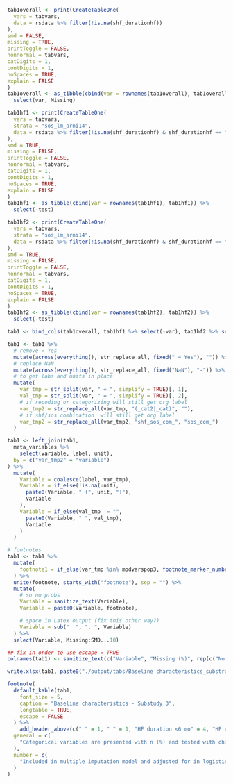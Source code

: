 ```r

tab1overall <- print(CreateTableOne(
  vars = tabvars,
  data = rsdata %>% filter(!is.na(shf_durationhf))
),
smd = FALSE,
missing = TRUE,
printToggle = FALSE,
nonnormal = tabvars,
catDigits = 1,
contDigits = 1,
noSpaces = TRUE,
explain = FALSE
)
tab1overall <- as_tibble(cbind(var = rownames(tab1overall), tab1overall)) %>%
  select(var, Missing)

tab1hf1 <- print(CreateTableOne(
  vars = tabvars,
  strata = "sos_lm_arni14",
  data = rsdata %>% filter(!is.na(shf_durationhf) & shf_durationhf == "<6mo")
),
smd = TRUE,
missing = FALSE,
printToggle = FALSE,
nonnormal = tabvars,
catDigits = 1,
contDigits = 1,
noSpaces = TRUE,
explain = FALSE
)
tab1hf1 <- as_tibble(cbind(var = rownames(tab1hf1), tab1hf1)) %>%
  select(-test)

tab1hf2 <- print(CreateTableOne(
  vars = tabvars,
  strata = "sos_lm_arni14",
  data = rsdata %>% filter(!is.na(shf_durationhf) & shf_durationhf == ">6mo")
),
smd = TRUE,
missing = FALSE,
printToggle = FALSE,
nonnormal = tabvars,
catDigits = 1,
contDigits = 1,
noSpaces = TRUE,
explain = FALSE
)
tab1hf2 <- as_tibble(cbind(var = rownames(tab1hf2), tab1hf2)) %>%
  select(-test)

tab1 <- bind_cols(tab1overall, tab1hf1 %>% select(-var), tab1hf2 %>% select(-var))

tab1 <- tab1 %>%
  # remove = Yes
  mutate(across(everything(), str_replace_all, fixed(" = Yes"), "")) %>%
  # replace NaN
  mutate(across(everything(), str_replace_all, fixed("NaN"), "-")) %>%
  # to get labs and units in place
  mutate(
    var_tmp = str_split(var, " = ", simplify = TRUE)[, 1],
    val_tmp = str_split(var, " = ", simplify = TRUE)[, 2],
    # if recoding or categorizing will still get org label
    var_tmp2 = str_replace_all(var_tmp, "(_cat2|_cat)", ""),
    # if shf/sos combination  will still get org label
    var_tmp2 = str_replace_all(var_tmp2, "shf_sos_com_", "sos_com_")
  )

tab1 <- left_join(tab1,
  meta_variables %>%
    select(variable, label, unit),
  by = c("var_tmp2" = "variable")
) %>%
  mutate(
    Variable = coalesce(label, var_tmp),
    Variable = if_else(!is.na(unit),
      paste0(Variable, " (", unit, ")"),
      Variable
    ),
    Variable = if_else(val_tmp != "",
      paste0(Variable, " ", val_tmp),
      Variable
    )
  )

# footnotes
tab1 <- tab1 %>%
  mutate(
    footnote1 = if_else(var_tmp %in% modvarspop3, footnote_marker_number(1), "")
  ) %>%
  unite(footnote, starts_with("footnote"), sep = "") %>%
  mutate(
    # so no probs
    Variable = sanitize_text(Variable),
    Variable = paste0(Variable, footnote),

    # space in Latex output (fix this other way?)
    Variable = sub("  ", ". ", Variable)
  ) %>%
  select(Variable, Missing:SMD...10)

## fix in order to use escape = TRUE
colnames(tab1) <- sanitize_text(c("Variable", "Missing (%)", rep(c("No ARNi", "ARNi", "p-value", "SMD"), 2)))

write.xlsx(tab1, paste0("./output/tabs/Baseline characteristics_substrudy3", Sys.Date(), ".xlsx"), rowNames = FALSE)

footnote(
  default_kable(tab1,
    font_size = 5,
    caption = "Baseline characteristics - Substudy 3",
    longtable = TRUE,
    escape = FALSE
  ) %>%
    add_header_above(c(" " = 1, " " = 1, "HF duration <6 mo" = 4, "HF duration >=6 mo" = 4)),
  general = c(
    "Categorical variables are presented with n (%) and tested with chi-square test and continuous variables with median [q1-q3] and tested with Kruskal-Wallis test."
  ),
  number = c(
    "Included in multiple imputation model and adjusted for in logistic/cox regression models."
  )
)
```
